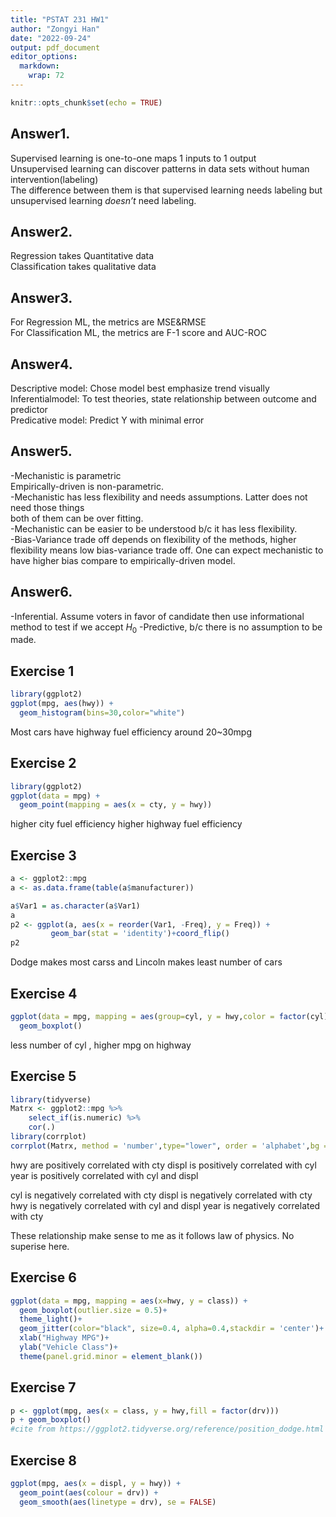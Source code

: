 ```yaml
---
title: "PSTAT 231 HW1"
author: "Zongyi Han"
date: "2022-09-24"
output: pdf_document
editor_options: 
  markdown: 
    wrap: 72
---
```


```r
knitr::opts_chunk$set(echo = TRUE)
```

## Answer1.

Supervised learning is one-to-one maps 1 inputs to 1 output  
Unsupervised learning can discover patterns in data sets without human
intervention(labeling)  
The difference between them is that supervised learning needs labeling 
but unsupervised learning *doesn't* need labeling.

## Answer2.

Regression takes Quantitative data  
Classification takes qualitative data

## Answer3.

For Regression ML, the metrics are MSE&RMSE  
For Classification ML, the metrics are F-1 score and AUC-ROC

## Answer4.

Descriptive model: Chose model best emphasize trend visually  
Inferentialmodel: To test theories, state relationship between outcome and predictor  
Predicative model: Predict Y with minimal error

## Answer5.
-Mechanistic is parametric  
  Empirically-driven is non-parametric.  
  -Mechanistic has less flexibility and needs assumptions. Latter does not need those things  
  both of them can be over fitting.  
  -Mechanistic can be easier to be understood b/c it has less flexibility.  
  -Bias-Variance trade off depends on flexibility of the methods, higher flexibility means low         bias-variance trade off. One can expect mechanistic to have higher bias compare to empirically-driven model.

## Answer6.
-Inferential. Assume voters in favor of candidate then use informational method to test if we accept $H_0$
-Predictive, b/c there is no assumption to be made.


## Exercise 1
```R
library(ggplot2)
ggplot(mpg, aes(hwy)) +
  geom_histogram(bins=30,color="white")

```

Most cars have highway fuel efficiency around 20\~30mpg

## Exercise 2
```r
library(ggplot2)
ggplot(data = mpg) + 
  geom_point(mapping = aes(x = cty, y = hwy))
```

higher city fuel efficiency higher highway fuel efficiency


## Exercise 3 
```r
a <- ggplot2::mpg
a <- as.data.frame(table(a$manufacturer))

a$Var1 = as.character(a$Var1)
a
p2 <- ggplot(a, aes(x = reorder(Var1, -Freq), y = Freq)) +
         geom_bar(stat = 'identity')+coord_flip()
p2
```

Dodge makes most carss and Lincoln makes least number of cars

## Exercise 4
```r
ggplot(data = mpg, mapping = aes(group=cyl, y = hwy,color = factor(cyl))) + 
  geom_boxplot()
```

less number of cyl , higher mpg on highway

## Exercise 5
```r
library(tidyverse)
Matrx <- ggplot2::mpg %>%
    select_if(is.numeric) %>%
    cor(.)
library(corrplot)
corrplot(Matrx, method = 'number',type="lower", order = 'alphabet',bg = "grey") 
```

hwy are positively correlated with cty displ is positively correlated
with cyl year is positively correlated with cyl and displ

cyl is negatively correlated with cty displ is negatively correlated
with cty hwy is negatively correlated with cyl and displ year is
negatively correlated with cty

These relationship make sense to me as it follows law of physics. No
superise here.

## Exercise 6
```r
ggplot(data = mpg, mapping = aes(x=hwy, y = class)) + 
  geom_boxplot(outlier.size = 0.5)+
  theme_light()+
  geom_jitter(color="black", size=0.4, alpha=0.4,stackdir = 'center')+
  xlab("Highway MPG")+
  ylab("Vehicle Class")+
  theme(panel.grid.minor = element_blank())
```

## Exercise 7
```r
p <- ggplot(mpg, aes(x = class, y = hwy,fill = factor(drv)))
p + geom_boxplot() 
#cite from https://ggplot2.tidyverse.org/reference/position_dodge.html with modification
```
## Exercise 8
```r
ggplot(mpg, aes(x = displ, y = hwy)) +
  geom_point(aes(colour = drv)) +
  geom_smooth(aes(linetype = drv), se = FALSE)
```
